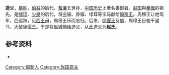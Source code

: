 {{关于|赵氏先祖|中国古代星官|造父 (星官)}}

'''造父'''，[[嬴姓|嬴姓]]，[[伯益|伯益]]的后代，[[蜚廉|蜚廉]]五世孙，[[中国历史|中国历史]]上著名善御者。[[赵国|赵国]]與[[秦國|秦國]]的祖先，是[[颛顼|颛顼]]、[[少昊|少昊]]的后代，将盗骊、骅骝、绿耳等宝马献给[[周穆王|周穆王]]。周穆王让他驾车，西巡狩，见[[西王母|西王母]]，周穆王乐而忘归。后来，[[徐偃王|徐偃王]]反[[周朝|周]]，周穆王日驰千里马，大破[[徐偃王|徐偃王]]。于是将[[赵城|赵城]]赐给造父，从此造父为'''赵氏'''。

{{start box}}
{{s-before|[[衡父|衡父]]}}
{{s-title|[[趙姓|趙氏先祖]]}}
{{s-after|六世孙[[奄父|奄父]]}}
{{end box}}

==参考资料==
*{{Wikisource history|史記|043|趙世家}}

[[Category:周朝人|Category:周朝人]]
[[Category:赵国君主|Category:赵国君主]]